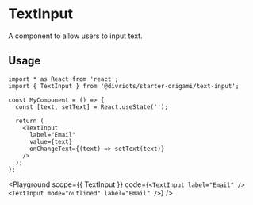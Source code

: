 

# TextInput

A component to allow users to input text.

## Usage

```tsx
import * as React from 'react';
import { TextInput } from '@divriots/starter-origami/text-input';

const MyComponent = () => {
  const [text, setText] = React.useState('');

  return (
    <TextInput
      label="Email"
      value={text}
      onChangeText={(text) => setText(text)}
    />
  );
};
```

<Playground
  scope={{ TextInput }}
  code={`
<TextInput label="Email" />
<TextInput mode="outlined" label="Email" />
`}
/>
